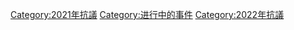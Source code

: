 [[Category:2021年抗議|Category:2021年抗議]]
[[Category:进行中的事件|Category:进行中的事件]]
[[Category:2022年抗議|Category:2022年抗議]]
